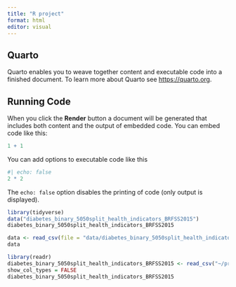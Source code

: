 ```yaml
---
title: "R project"
format: html
editor: visual
---
```


## Quarto

Quarto enables you to weave together content and executable code into a finished document. To learn more about Quarto see <https://quarto.org>.

## Running Code

When you click the **Render** button a document will be generated that includes both content and the output of embedded code. You can embed code like this:

```r
1 + 1
```

You can add options to executable code like this

```r
#| echo: false
2 * 2
```

The `echo: false` option disables the printing of code (only output is displayed).

```r
library(tidyverse)
data("diabetes_binary_5050split_health_indicators_BRFSS2015")
diabetes_binary_5050split_health_indicators_BRFSS2015
```

```r
data <- read_csv(file = "data/diabetes_binary_5050split_health_indicators_BRFSS2015.csv")
data
```

```r
library(readr)
diabetes_binary_5050split_health_indicators_BRFSS2015 <- read_csv("~/projects/group_22_project/data/diabetes_binary_5050split_health_indicators_BRFSS2015.csv")
show_col_types = FALSE
diabetes_binary_5050split_health_indicators_BRFSS2015
```
